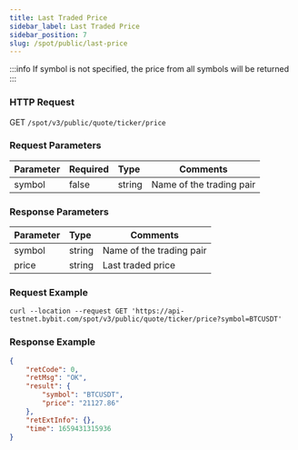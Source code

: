 ```yaml
---
title: Last Traded Price
sidebar_label: Last Traded Price
sidebar_position: 7
slug: /spot/public/last-price
---
```



:::info
If symbol is not specified, the price from all symbols will be returned
:::

### HTTP Request
GET <code>/spot/v3/public/quote/ticker/price</code>

### Request Parameters
| Parameter | Required | Type | Comments|
|:----- |:-------|:-----|------ |
| symbol |false|string|Name of the trading pair|

### Response Parameters
| Parameter | Type | Comments|
|:----- |:-----|----- |
| symbol | string | Name of the trading pair |
| price | string |  Last traded price |

### Request Example

```http
curl --location --request GET 'https://api-testnet.bybit.com/spot/v3/public/quote/ticker/price?symbol=BTCUSDT'
```

### Response Example

```json
{
    "retCode": 0,
    "retMsg": "OK",
    "result": {
        "symbol": "BTCUSDT",
        "price": "21127.86"
    },
    "retExtInfo": {},
    "time": 1659431315936
}
```
